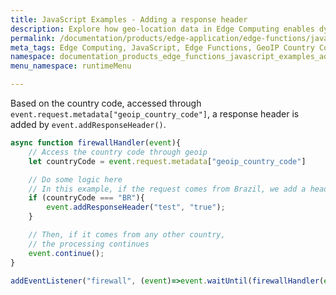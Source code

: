 ```yaml
---
title: JavaScript Examples - Adding a response header
description: Explore how geo-location data in Edge Computing enables dynamic web application responses using Edge Functions and JavaScript.
permalink: /documentation/products/edge-application/edge-functions/javascript-examples/adding-response-header
meta_tags: Edge Computing, JavaScript, Edge Functions, GeoIP Country Code, Response Headers, Country-Specific Logic, Event Handling, Network Security, Web Application Development, API Requests
namespace: documentation_products_edge_functions_javascript_examples_adding_response_header
menu_namespace: runtimeMenu

---
```


Based on the country code, accessed through `event.request.metadata["geoip_country_code"]`, a response header is added by `event.addResponseHeader()`.

```js
async function firewallHandler(event){
    // Access the country code through geoip
    let countryCode = event.request.metadata["geoip_country_code"]

    // Do some logic here
    // In this example, if the request comes from Brazil, we add a header to the response
    if (countryCode === "BR"){
        event.addResponseHeader("test", "true");
    }

    // Then, if it comes from any other country,
    // the processing continues
    event.continue();
}

addEventListener("firewall", (event)=>event.waitUntil(firewallHandler(event)));
```




